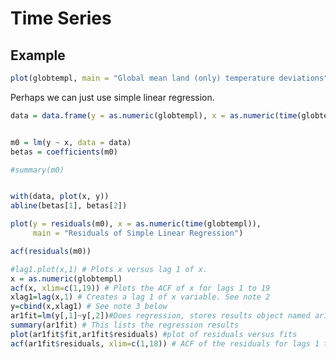 # Time Series {#ts}

## Example

```r
plot(globtempl, main = "Global mean land (only) temperature deviations")
```

Perhaps we can just use simple linear regression.


```r
data = data.frame(y = as.numeric(globtempl), x = as.numeric(time(globtempl)) )


m0 = lm(y ~ x, data = data)
betas = coefficients(m0)

#summary(m0)


with(data, plot(x, y))
abline(betas[1], betas[2])

```

```r
plot(y = residuals(m0), x = as.numeric(time(globtempl)),
     main = "Residuals of Simple Linear Regression")
```


```r
acf(residuals(m0))
```


```r
#lag1.plot(x,1) # Plots x versus lag 1 of x.
x = as.numeric(globtempl)
acf(x, xlim=c(1,19)) # Plots the ACF of x for lags 1 to 19
xlag1=lag(x,1) # Creates a lag 1 of x variable. See note 2
y=cbind(x,xlag1) # See note 3 below
ar1fit=lm(y[,1]~y[,2])#Does regression, stores results object named ar1fit
summary(ar1fit) # This lists the regression results
plot(ar1fit$fit,ar1fit$residuals) #plot of residuals versus fits
acf(ar1fit$residuals, xlim=c(1,18)) # ACF of the residuals for lags 1 to 18 
```



